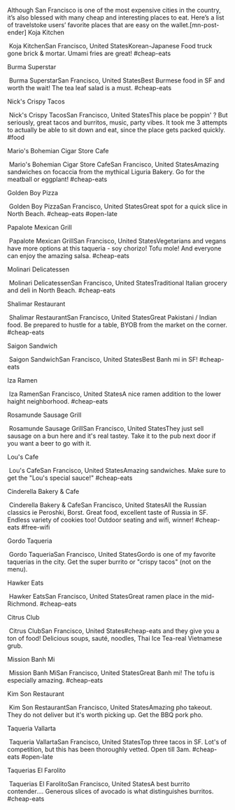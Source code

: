 Although San Francisco is one of the most expensive cities in the country, it’s also blessed with many cheap and interesting places to eat. Here’s a list of travelstoke users’ favorite places that are easy on the wallet.[mn-post-ender]
Koja Kitchen

 Koja KitchenSan Francisco, United StatesKorean-Japanese Food truck gone brick &amp; mortar. Umami fries are great! #cheap-eats


Burma Superstar

 Burma SuperstarSan Francisco, United StatesBest Burmese food in SF and worth the wait! The tea leaf salad is a must. #cheap-eats


Nick's Crispy Tacos

 Nick's Crispy TacosSan Francisco, United StatesThis place be poppin' ? But seriously, great tacos and burritos, music, party vibes. It took me 3 attempts to actually be able to sit down and eat, since the place gets packed quickly. #food


Mario's Bohemian Cigar Store Cafe

 Mario's Bohemian Cigar Store CafeSan Francisco, United StatesAmazing sandwiches on focaccia from the mythical Liguria Bakery. Go for the meatball or eggplant! #cheap-eats


Golden Boy Pizza

 Golden Boy PizzaSan Francisco, United StatesGreat spot for a quick slice in North Beach. #cheap-eats #open-late


Papalote Mexican Grill

 Papalote Mexican GrillSan Francisco, United StatesVegetarians and vegans have more options at this taqueria - soy chorizo! Tofu mole! And everyone can enjoy the amazing salsa. #cheap-eats


Molinari Delicatessen

 Molinari DelicatessenSan Francisco, United StatesTraditional Italian grocery and deli in North Beach. #cheap-eats


Shalimar Restaurant

 Shalimar RestaurantSan Francisco, United StatesGreat Pakistani / Indian food. Be prepared to hustle for a table, BYOB from the market on the corner. #cheap-eats


Saigon Sandwich

 Saigon SandwichSan Francisco, United StatesBest Banh mi in SF! #cheap-eats


Iza Ramen

 Iza RamenSan Francisco, United StatesA nice ramen addition to the lower haight neighborhood. #cheap-eats


Rosamunde Sausage Grill

 Rosamunde Sausage GrillSan Francisco, United StatesThey just sell sausage on a bun here and it's real tastey. Take it to the pub next door if you want a beer to go with it.


Lou's Cafe

 Lou's CafeSan Francisco, United StatesAmazing sandwiches. Make sure to get the "Lou's special sauce!" #cheap-eats


Cinderella Bakery &amp; Cafe

 Cinderella Bakery &amp; CafeSan Francisco, United StatesAll the Russian classics ie Peroshki, Borst. Great food, excellent taste of Russia in SF. Endless variety of cookies too! Outdoor seating and wifi, winner! #cheap-eats #free-wifi


Gordo Taqueria

 Gordo TaqueriaSan Francisco, United StatesGordo is one of my favorite taquerias in the city. Get the super burrito or "crispy tacos" (not on the menu).


Hawker Eats

 Hawker EatsSan Francisco, United StatesGreat ramen place in the mid-Richmond. #cheap-eats


Citrus Club

 Citrus ClubSan Francisco, United States#cheap-eats and they give you a ton of food! Delicious soups, sauté, noodles, Thai Ice Tea-real Vietnamese grub.


Mission Banh Mi

 Mission Banh MiSan Francisco, United StatesGreat Banh mi! The tofu is especially amazing. #cheap-eats


Kim Son Restaurant

 Kim Son RestaurantSan Francisco, United StatesAmazing pho takeout. They do not deliver but it's worth picking up. Get the BBQ pork pho.


Taqueria Vallarta

 Taqueria VallartaSan Francisco, United StatesTop three tacos in SF. Lot's of competition, but this has been thoroughly vetted. Open till 3am. #cheap-eats #open-late


Taquerias El Farolito

 Taquerias El FarolitoSan Francisco, United StatesA best burrito contender.... Generous slices of avocado is what distinguishes burritos. #cheap-eats

